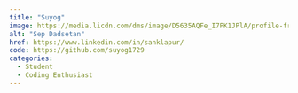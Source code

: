 ```yaml
---
title: "Suyog"
image: https://media.licdn.com/dms/image/D5635AQFe_I7PK1JPlA/profile-framedphoto-shrink_400_400/0/1707379279532?e=1710622800&v=beta&t=KQAh18am_SBl5_D15RyxCLieTARtgtv0Yht8oeoDjOI
alt: "Sep Dadsetan"
href: https://www.linkedin.com/in/sanklapur/
code: https://github.com/suyog1729
categories:
  - Student
  - Coding Enthusiast
---
```


